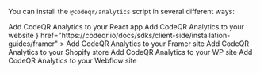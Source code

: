 You can install the `@codeqr/analytics` script in several different ways:

<CardGroup>
  <Card
    title="React"
    icon="react"
    href="https://codeqr.io/docs/sdks/client-side/installation-guides/react"
  >
    Add CodeQR Analytics to your React app
  </Card>
  <Card
    title="Manual installation"
    icon="browser"
    href="https://codeqr.io/docs/sdks/client-side/installation-guides/manual"
  >
    Add CodeQR Analytics to your website
  </Card>
  <Card
    title="Framer"
    icon={
      <svg
        width="74"
        height="111"
        viewBox="0 0 74 111"
        fill="none"
        xmlns="http://www.w3.org/2000/svg"
        className="w-7 h-7"
      >
        <path d="M0 0H73.8374V36.9892H36.9187L0 0Z" fill="#eb5611" />
        <path d="M0 36.989H36.9187L73.8374 73.9796H0V36.989Z" fill="#eb5611" />
        <path d="M0 73.9797H36.9187V110.97L0 73.9797Z" fill="#eb5611" />
      </svg>
    }
    href="https://codeqr.io/docs/sdks/client-side/installation-guides/framer"
  >
    Add CodeQR Analytics to your Framer site
  </Card>
  <Card
    title="Shopify"
    icon="shopify"
    href="https://codeqr.io/docs/sdks/client-side/installation-guides/shopify"
  >
    Add CodeQR Analytics to your Shopify store
  </Card>
  <Card
    title="WordPress"
    icon="wordpress"
    href="https://codeqr.io/docs/sdks/client-side/installation-guides/wordpress"
  >
    Add CodeQR Analytics to your WP site
  </Card>
  <Card
    title="Webflow"
    icon="webflow"
    href="https://codeqr.io/docs/sdks/client-side/installation-guides/webflow"
  >
    Add CodeQR Analytics to your Webflow site
  </Card>
</CardGroup>
